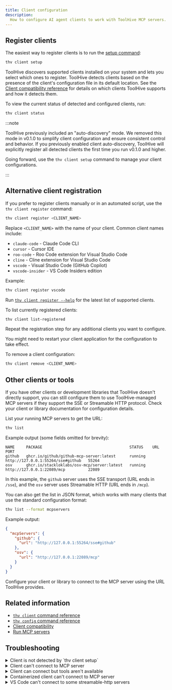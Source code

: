 ```yaml
---
title: Client configuration
description:
  How to configure AI agent clients to work with ToolHive MCP servers.
---
```



<ClientIntro term='Register' />

## Register clients

The easiest way to register clients is to run the
[setup command](../reference/cli/thv_client_setup.md):

```bash
thv client setup
```

ToolHive discovers supported clients installed on your system and lets you
select which ones to register. ToolHive detects clients based on the presence of
the client's configuration file in its default location. See the
[Client compatibility reference](../reference/client-compatibility.mdx) for
details on which clients ToolHive supports and how it detects them.

To view the current status of detected and configured clients, run:

```bash
thv client status
```

:::note

ToolHive previously included an "auto-discovery" mode. We removed this mode in
v0.1.0 to simplify client configuration and ensure consistent control and
behavior. If you previously enabled client auto-discovery, ToolHive will
explicitly register all detected clients the first time you run v0.1.0 and
higher.

Going forward, use the `thv client setup` command to manage your client
configurations.

:::

## Alternative client registration

If you prefer to register clients manually or in an automated script, use the
`thv client register` command:

```bash
thv client register <CLIENT_NAME>
```

Replace `<CLIENT_NAME>` with the name of your client. Common client names
include:

- `claude-code` - Claude Code CLI
- `cursor` - Cursor IDE
- `roo-code` - Roo Code extension for Visual Studio Code
- `cline` - Cline extension for Visual Studio Code
- `vscode` - Visual Studio Code (GitHub Copilot)
- `vscode-insider` - VS Code Insiders edition

Example:

```bash
thv client register vscode
```

Run [`thv client register --help`](../reference/cli/thv_client_register.md) for
the latest list of supported clients.

To list currently registered clients:

```bash
thv client list-registered
```

Repeat the registration step for any additional clients you want to configure.

You might need to restart your client application for the configuration to take
effect.

To remove a client configuration:

```bash
thv client remove <CLIENT_NAME>
```

## Other clients or tools

If you have other clients or development libraries that ToolHive doesn't
directly support, you can still configure them to use ToolHive-managed MCP
servers if they support the SSE or Streamable HTTP protocol. Check your client
or library documentation for configuration details.

List your running MCP servers to get the URL:

```bash
thv list
```

Example output (some fields omitted for brevity):

```text
NAME     PACKAGE                                      STATUS    URL                                 PORT
github   ghcr.io/github/github-mcp-server:latest      running   http://127.0.0.1:55264/sse#github   55264
osv      ghcr.io/stackloklabs/osv-mcp/server:latest   running   http://127.0.0.1:22089/mcp          22089
```

In this example, the `github` server uses the SSE transport (URL ends in
`/sse`), and the `osv` server uses Streamable HTTP (URL ends in `/mcp`).

You can also get the list in JSON format, which works with many clients that use
the standard configuration format:

```bash
thv list --format mcpservers
```

Example output:

```json
{
  "mcpServers": {
    "github": {
      "url": "http://127.0.0.1:55264/sse#github"
    },
    "osv": {
      "url": "http://127.0.0.1:22089/mcp"
    }
  }
}
```

Configure your client or library to connect to the MCP server using the URL
ToolHive provides.

## Related information

- [`thv client` command reference](../reference/cli/thv_client.md)
- [`thv config` command reference](../reference/cli/thv_config.md)
- [Client compatibility](../reference/client-compatibility.mdx)
- [Run MCP servers](./run-mcp-servers.mdx)

## Troubleshooting

<details>
<summary>Client is not detected by `thv client setup`</summary>

If ToolHive doesn't detect your client:

1. Verify ToolHive supports your client in the
   [Client compatibility reference](../reference/client-compatibility.mdx).

2. Make sure you installed the client in its default location. ToolHive detects
   clients based on their configuration files. If the client isn't in its
   default location, ToolHive can't detect it.

3. Try manually registering the client:

   ```bash
   thv client register <CLIENT_NAME>
   ```

</details>

<details>
<summary>Client can't connect to MCP server</summary>

If your client can't connect to the MCP server:

1. Verify the MCP server is running:

   ```bash
   thv list
   ```

2. Check if the client is registered:

   ```bash
   thv client status
   ```

3. Make sure the URL is correct and accessible. Use `curl` to test the
   connection:

   ```bash
   curl <MCP_SERVER_URL>
   ```

4. Restart your client application.

</details>

<details>
<summary>Client can connect but tools aren't available</summary>

If your client connects to the MCP server but tools aren't available:

1. Make sure the MCP server is running and accessible:

   ```bash
   thv list

   curl <MCP_SERVER_URL>
   ```

2. Check the MCP server logs:

   ```bash
   thv logs <SERVER_NAME>
   ```

3. Make sure you properly configured the MCP server in your client.
4. For Visual Studio Code, make sure you started the MCP server in the settings
   (see the VS Code with Copilot section in the
   [Client compatibility reference](../reference/client-compatibility.mdx#vs-code-with-copilot)).
5. If you've implemented authentication for your MCP server, make sure the
   client has the necessary permissions to access the tools.

</details>

<details>
<summary>Containerized client can't connect to MCP server</summary>

If you're running an MCP client inside a container and it can't connect to an
MCP server running on the same host, make sure you use the correct host address.
The ToolHive proxy is a standard OS process, so it listens on the host's network
interface.

For example, on Docker Desktop, use `host.docker.internal` instead of
`localhost`. On Linux Docker environments, you may need to use the host's IP
address or configure the container's network to use `host` mode for proper
connectivity.

Refer to your containerization platform's documentation for details on how to
configure network access between containers and the host.

</details>

<details>
<summary>VS Code can't connect to some streamable-http servers</summary>

You might encounter errors with Visual Studio Code connecting to some
Python-based MCP servers using the Streamable HTTP transport protocol:

```text
[info] Connection state: Error Error sending message to http://localhost:49574/mcp: TypeError: fetch failed
[error] Server exited before responding to `initialize` request.
```

This is a known interaction between VS Code and certain versions of the FastMCP
SDK used by Python-based MCP servers. If you inspect the HTTP connection, you'll
see a `307 Temporary Redirect` response, which VS Code doesn't handle correctly.

This
[issue is resolved](https://github.com/modelcontextprotocol/python-sdk/pull/781)
in the latest versions of the SDK, but if you're using an older version of a
Python-based MCP server, you might still encounter it.

There are two workarounds:

1. Change the URL in your VS Code settings to add a trailing slash to the MCP
   server URL. For example, change `http://localhost:49574/mcp` to
   `http://localhost:49574/mcp/`. You'll need to re-apply this if you stop and
   restart the MCP server.
2. If the MCP server supports SSE, switch to using the SSE transport instead of
   Streamable HTTP.

</details>
